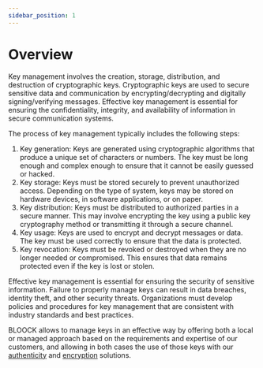 ```yaml
---
sidebar_position: 1
---
```


# Overview

Key management involves the creation, storage, distribution, and destruction of cryptographic keys. Cryptographic keys are used to secure sensitive data and communication by encrypting/decrypting and digitally signing/verifying messages. Effective key management is essential for ensuring the confidentiality, integrity, and availability of information in secure communication systems.

The process of key management typically includes the following steps:

1. Key generation: Keys are generated using cryptographic algorithms that produce a unique set of characters or numbers. The key must be long enough and complex enough to ensure that it cannot be easily guessed or hacked.
2. Key storage: Keys must be stored securely to prevent unauthorized access. Depending on the type of system, keys may be stored on hardware devices, in software applications, or on paper.
3. Key distribution: Keys must be distributed to authorized parties in a secure manner. This may involve encrypting the key using a public key cryptography method or transmitting it through a secure channel.
4. Key usage: Keys are used to encrypt and decrypt messages or data. The key must be used correctly to ensure that the data is protected.
5. Key revocation: Keys must be revoked or destroyed when they are no longer needed or compromised. This ensures that data remains protected even if the key is lost or stolen.

Effective key management is essential for ensuring the security of sensitive information. Failure to properly manage keys can result in data breaches, identity theft, and other security threats. Organizations must develop policies and procedures for key management that are consistent with industry standards and best practices.

BLOOCK allows to manage keys in an effective way by offering both a local or managed approach based on the requirements and expertise of our customers, and allowing in both cases the use of those keys with our [authenticity](broken-reference) and [encryption](broken-reference) solutions.

